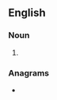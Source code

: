 ==English==

===Noun===
{{head|en|noun form}}

# {{plural of|carter|lang=en}}

===Anagrams===
* {{anagrams|en|a=acerrst|arrects|craters|tracers}}